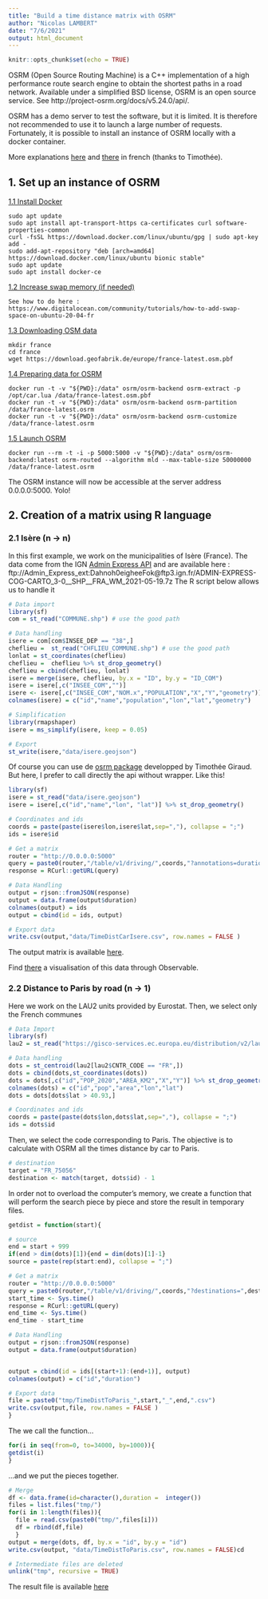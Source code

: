 ```yaml
---
title: "Build a time distance matrix with OSRM"
author: "Nicolas LAMBERT"
date: "7/6/2021"
output: html_document
---
```


```r
knitr::opts_chunk$set(echo = TRUE)
```

OSRM (Open Source Routing Machine) is a C++ implementation of a high performance route search engine to obtain the shortest paths in a road network. Available under a simplified BSD license, OSRM is an open source service. See http://project-osrm.org/docs/v5.24.0/api/. 

OSRM has a demo server to test the software, but it is limited. It is therefore not recommended to use it to launch a large number of requests. Fortunately, it is possible to install an instance of OSRM locally with a docker container.

More explanations [here](https://github.com/Project-OSRM/osrm-backend) and [there](https://rcarto.gitpages.huma-num.fr/materaccess/01_install_OSRM.html) in french (thanks to Timothée).

## 1. Set up an instance of OSRM

<ins>1.1 Install Docker</ins>

```
sudo apt update
sudo apt install apt-transport-https ca-certificates curl software-properties-common
curl -fsSL https://download.docker.com/linux/ubuntu/gpg | sudo apt-key add -
sudo add-apt-repository "deb [arch=amd64] https://download.docker.com/linux/ubuntu bionic stable"
sudo apt update
sudo apt install docker-ce
```

<ins>1.2 Increase swap memory (if needed)</ins>

```
See how to do here : https://www.digitalocean.com/community/tutorials/how-to-add-swap-space-on-ubuntu-20-04-fr
```

<ins>1.3 Downloading OSM data</ins>

```
mkdir france
cd france
wget https://download.geofabrik.de/europe/france-latest.osm.pbf
```

<ins>1.4 Preparing data for OSRM</ins>

```
docker run -t -v "${PWD}:/data" osrm/osrm-backend osrm-extract -p /opt/car.lua /data/france-latest.osm.pbf
docker run -t -v "${PWD}:/data" osrm/osrm-backend osrm-partition /data/france-latest.osrm
docker run -t -v "${PWD}:/data" osrm/osrm-backend osrm-customize /data/france-latest.osrm
```

<ins>1.5 Launch OSRM</ins>

```
docker run --rm -t -i -p 5000:5000 -v "${PWD}:/data" osrm/osrm-backend:latest osrm-routed --algorithm mld --max-table-size 50000000 /data/france-latest.osrm
```

The OSRM instance will now be accessible at the server address 0.0.0.0:5000. Yolo! 

## 2. Creation of a matrix using R language

### 2.1 Isère (n -> n)

In this first example, we work on the municipalities of Isère (France). The data come from the IGN [Admin Express API](https://geoservices.ign.fr/documentation/diffusion/telechargement-donnees-libres.html#admin-express) and are available here : ftp://Admin_Express_ext:Dahnoh0eigheeFok@ftp3.ign.fr/ADMIN-EXPRESS-COG-CARTO_3-0__SHP__FRA_WM_2021-05-19.7z
The R script below allows us to handle it 

``` r
# Data import
library(sf)
com = st_read("COMMUNE.shp") # use the good path

# Data handling
isere = com[com$INSEE_DEP == "38",]
cheflieu =  st_read("CHFLIEU_COMMUNE.shp") # use the good path
lonlat = st_coordinates(cheflieu)
cheflieu =  cheflieu %>% st_drop_geometry()
cheflieu = cbind(cheflieu, lonlat)
isere = merge(isere, cheflieu, by.x = "ID", by.y = "ID_COM")
isere = isere[,c("INSEE_COM","")]
isere <- isere[,c("INSEE_COM","NOM.x","POPULATION","X","Y","geometry")]
colnames(isere) = c("id","name","population","lon","lat","geometry")

# Simplification
library(rmapshaper)
isere = ms_simplify(isere, keep = 0.05)

# Export
st_write(isere,"data/isere.geojson")
```

Of course you can use de [osrm package](https://github.com/riatelab/osrm) developped by Timothée Giraud. But here, I prefer to call directly the api without wrapper. Like this!

``` r
library(sf)
isere = st_read("data/isere.geojson")
isere = isere[,c("id","name","lon", "lat")] %>% st_drop_geometry()

# Coordinates and ids
coords = paste(paste(isere$lon,isere$lat,sep=","), collapse = ";")
ids = isere$id

# Get a matrix
router = "http://0.0.0.0:5000"
query = paste0(router,"/table/v1/driving/",coords,"?annotations=duration")
response = RCurl::getURL(query)

# Data Handling
output = rjson::fromJSON(response)
output = data.frame(output$duration)
colnames(output) = ids
output = cbind(id = ids, output)

# Export data
write.csv(output,"data/TimeDistCarIsere.csv", row.names = FALSE )
```

The output matrix is available [here](data/TimeDistCarIsere.csv).

Find [there](https://observablehq.com/@neocartocnrs/iseredistancematrix) a visualisation of this data through Observable.

### 2.2 Distance to Paris by road (n -> 1)

Here we work on the LAU2 units provided by Eurostat. Then, we select only the French communes

``` r
# Data Import
library(sf)
lau2 = st_read("https://gisco-services.ec.europa.eu/distribution/v2/lau/geojson/LAU_RG_01M_2020_4326.geojson")

# Data handling
dots = st_centroid(lau2[lau2$CNTR_CODE == "FR",])
dots = cbind(dots,st_coordinates(dots))
dots = dots[,c("id","POP_2020","AREA_KM2","X","Y")] %>% st_drop_geometry()
colnames(dots) = c("id","pop","area","lon","lat")
dots = dots[dots$lat > 40.93,]

# Coordinates and ids
coords = paste(paste(dots$lon,dots$lat,sep=","), collapse = ";")
ids = dots$id
```

Then, we select the code corresponding to Paris. The objective is to calculate with OSRM all the times distance by car to Paris. 

``` r
# destination
target = "FR_75056"
destination <- match(target, dots$id) - 1
```

In order not to overload the computer's memory, we create a function that will perform the search piece by piece and store the result in temporary files. 

``` r
getdist = function(start){

# source
end = start + 999
if(end > dim(dots)[1]){end = dim(dots)[1]-1}
source = paste(rep(start:end), collapse = ";")

# Get a matrix
router = "http://0.0.0.0:5000"
query = paste0(router,"/table/v1/driving/",coords,"?destinations=",destination,"&sources=",source,"&annotations=duration")
start_time <- Sys.time()
response = RCurl::getURL(query)
end_time <- Sys.time()
end_time - start_time

# Data Handling
output = rjson::fromJSON(response)
output = data.frame(output$duration)


output = cbind(id = ids[(start+1):(end+1)], output)
colnames(output) = c("id","duration")

# Export data
file = paste0("tmp/TimeDistToParis_",start,"_",end,".csv")
write.csv(output,file, row.names = FALSE )
}
```

The we call the function...

``` r
for(i in seq(from=0, to=34000, by=1000)){
getdist(i)
}
``` 

...and we put the pieces together.

``` r
# Merge
df <- data.frame(id=character(),duration =  integer()) 
files = list.files("tmp/")
for(i in 1:length(files)){
  file = read.csv(paste0("tmp/",files[i]))
  df = rbind(df,file)
  }
output = merge(dots, df, by.x = "id", by.y = "id")
write.csv(output, "data/TimeDistToParis.csv", row.names = FALSE)cd 

# Intermediate files are deleted
unlink("tmp", recursive = TRUE)
``` 

The result file is available [here](data/TimeDistToParis.csv)

